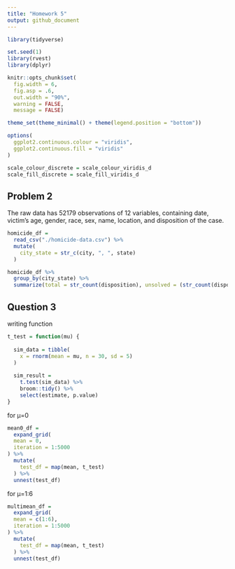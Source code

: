 ```yaml
---
title: "Homework 5"
output: github_document
---
```


```r
library(tidyverse)

set.seed(1)
library(rvest)
library(dplyr)

knitr::opts_chunk$set(
  fig.width = 6,
  fig.asp = .6,
  out.width = "90%",
  warning = FALSE,
  message = FALSE)

theme_set(theme_minimal() + theme(legend.position = "bottom"))

options(
  ggplot2.continuous.colour = "viridis",
  ggplot2.continuous.fill = "viridis"
)

scale_colour_discrete = scale_colour_viridis_d
scale_fill_discrete = scale_fill_viridis_d
```

## Problem 2

The raw data has 52179 observations of 12 variables, containing date, victim's age, gender, race, sex, name, location, and disposition of the case.
```r
homicide_df =
  read_csv("./homicide-data.csv") %>% 
  mutate(
    city_state = str_c(city, ", ", state)
  )
```

```r
homicide_df %>% 
  group_by(city_state) %>% 
  summarize(total = str_count(disposition), unsolved = (str_count(disposition, "Closed without arrest") + str_count(disposition, "Open/No arrest") ))
```


## Question 3
writing function
```r
t_test = function(mu) {
  
  sim_data = tibble(
    x = rnorm(mean = mu, n = 30, sd = 5)
  )
  
  sim_result =
    t.test(sim_data) %>% 
    broom::tidy() %>% 
    select(estimate, p.value) 
}
```

for μ=0
```r
mean0_df =
  expand_grid(
  mean = 0,
  iteration = 1:5000
) %>% 
  mutate(
    test_df = map(mean, t_test)
  ) %>% 
  unnest(test_df)
```

for μ=1:6
```r
multimean_df =
  expand_grid(
  mean = c(1:6),
  iteration = 1:5000
) %>% 
  mutate(
    test_df = map(mean, t_test)
  ) %>% 
  unnest(test_df)
```

